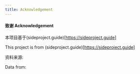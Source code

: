 ```yaml
---
title: Acknowledgement
---
```



#### 致谢 Acknowledgement

本项目基于(sideproject.guide)[https://sideproject.guide]

This project is from (sideproject.guide)[https://sideproject.guide]

资料来源:


Data from:


